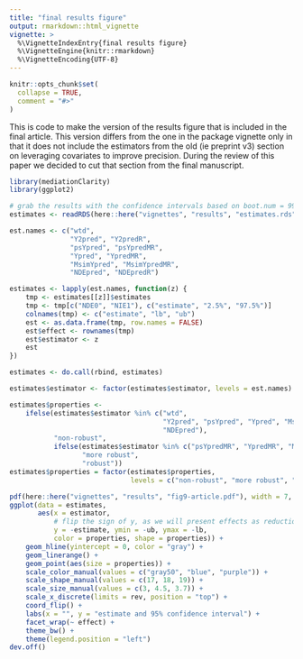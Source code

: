 ```yaml
---
title: "final results figure"
output: rmarkdown::html_vignette
vignette: >
  %\VignetteIndexEntry{final results figure}
  %\VignetteEngine{knitr::rmarkdown}
  %\VignetteEncoding{UTF-8}
---
```


```r
knitr::opts_chunk$set(
  collapse = TRUE,
  comment = "#>"
)
```

This is code to make the version of the results figure that is included in the final article. This version differs from the one in the package vignette only in that it does not include the estimators from the old (ie preprint v3) section on leveraging covariates to improve precision. During the review of this paper we decided to cut that section from the final manuscript.

```r
library(mediationClarity)
library(ggplot2)
```


```r
# grab the results with the confidence intervals based on boot.num = 999
estimates <- readRDS(here::here("vignettes", "results", "estimates.rds"))

est.names <- c("wtd", 
               "Y2pred", "Y2predR",
               "psYpred", "psYpredMR",
               "Ypred", "YpredMR",
               "MsimYpred", "MsimYpredMR",
               "NDEpred", "NDEpredR")
```


```r
estimates <- lapply(est.names, function(z) {
    tmp <- estimates[[z]]$estimates
    tmp <- tmp[c("NDE0", "NIE1"), c("estimate", "2.5%", "97.5%")]
    colnames(tmp) <- c("estimate", "lb", "ub")
    est <- as.data.frame(tmp, row.names = FALSE)
    est$effect <- rownames(tmp)
    est$estimator <- z
    est
})

estimates <- do.call(rbind, estimates)

estimates$estimator <- factor(estimates$estimator, levels = est.names)

estimates$properties <- 
    ifelse(estimates$estimator %in% c("wtd", 
                                      "Y2pred", "psYpred", "Ypred", "MsimYpred", 
                                      "NDEpred"),
           "non-robust",
           ifelse(estimates$estimator %in% c("psYpredMR", "YpredMR", "MsimYpredMR"),
                  "more robust",
                  "robust"))
estimates$properties = factor(estimates$properties, 
                              levels = c("non-robust", "more robust", "robust"))
```



```r
pdf(here::here("vignettes", "results", "fig9-article.pdf"), width = 7, height = 4)
ggplot(data = estimates, 
       aes(x = estimator, 
           # flip the sign of y, as we will present effects as reductions
           y = -estimate, ymin = -ub, ymax = -lb, 
           color = properties, shape = properties)) +
    geom_hline(yintercept = 0, color = "gray") +
    geom_linerange() +
    geom_point(aes(size = properties)) +
    scale_color_manual(values = c("gray50", "blue", "purple")) +
    scale_shape_manual(values = c(17, 18, 19)) +
    scale_size_manual(values = c(3, 4.5, 3.7)) +
    scale_x_discrete(limits = rev, position = "top") +
    coord_flip() +
    labs(x = "", y = "estimate and 95% confidence interval") +
    facet_wrap(~ effect) +
    theme_bw() +
    theme(legend.position = "left")
dev.off()
```
